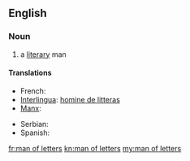 ==English==

===Noun===
{{en-noun|sg=[[man]] [[of]] [[letter]]s|men of letters}}

# a [[literary]] man

====Translations====
{{trans-top|a literary man}}
* French: {{t+|fr|homme de lettres}}
* [[Interlingua]]: [[homine de litteras]]
* [[Manx]]: {{t-|gv|dooinney lettyraght|m}}
{{trans-mid}}
* Serbian: {{t-|sr|književnik|m}}
* Spanish: {{t-|es|hombre de letras}}
{{trans-bottom}}

[[fr:man of letters]]
[[kn:man of letters]]
[[my:man of letters]]